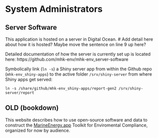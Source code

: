 # System Administrators {#sysadmins}

## Server Software
This application is hosted on a server in Digital Ocean. # Add detail here about how it is hosted? Maybe move the sentence on line 9 up here?

Detailed documentation of how the server is currently set up is located here: https://github.com/mhk-env/mhk-env_server-software


Symbolically link (`ln -s`) a Shiny server app from within the Github repo (`mhk-env_shiny-apps`) to the active folder `/srv/shiny-server` from where Shiny apps get served:

```
ln -s /share/github/mhk-env_shiny-apps/report-gen2 /srv/shiny-server/report
```

## OLD (bookdown)

This website describes how to use open-source software and data to construct the [MarineEnergy.app](https://MarineEnergy.app) Toolkit for Enviromental Compliance, organized for now by audience.
